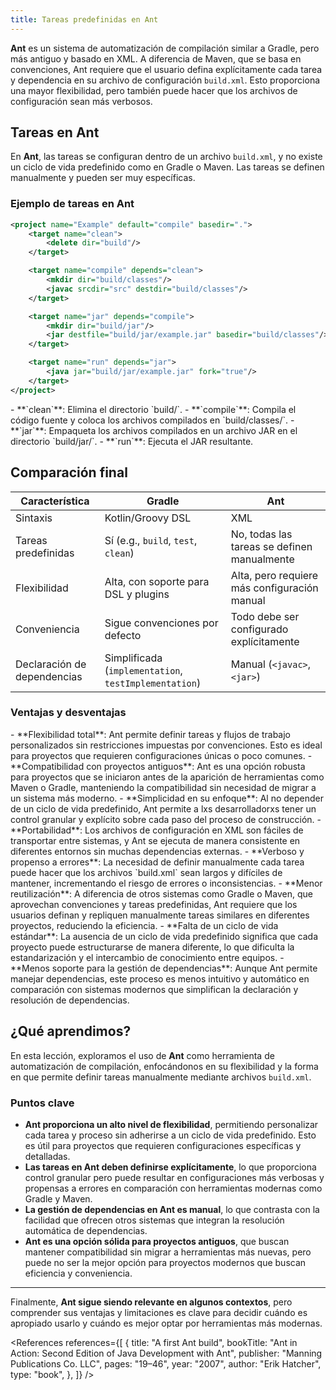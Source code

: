 ```yaml
---
title: Tareas predefinidas en Ant
---
```


<ReadingTime />
<GitHubRepoLink user="r8vnhill" repo="" />

**Ant** es un sistema de automatización de compilación similar a Gradle, pero más antiguo y basado en XML. A diferencia de Maven, que se basa en convenciones, Ant requiere que el usuario defina explícitamente cada tarea y dependencia en su archivo de configuración `build.xml`. Esto proporciona una mayor flexibilidad, pero también puede hacer que los archivos de configuración sean más verbosos.

## Tareas en Ant

En **Ant**, las tareas se configuran dentro de un archivo `build.xml`, y no existe un ciclo de vida predefinido como en Gradle o Maven. Las tareas se definen manualmente y pueden ser muy específicas.

### Ejemplo de tareas en Ant

```xml title="build.xml" showLineNumbers
<project name="Example" default="compile" basedir=".">
    <target name="clean">
        <delete dir="build"/>
    </target>

    <target name="compile" depends="clean">
        <mkdir dir="build/classes"/>
        <javac srcdir="src" destdir="build/classes"/>
    </target>

    <target name="jar" depends="compile">
        <mkdir dir="build/jar"/>
        <jar destfile="build/jar/example.jar" basedir="build/classes"/>
    </target>

    <target name="run" depends="jar">
        <java jar="build/jar/example.jar" fork="true"/>
    </target>
</project>
```

<Explanation>
    - **`clean`**: Elimina el directorio `build/`.
    - **`compile`**: Compila el código fuente y coloca los archivos compilados en `build/classes/`.
    - **`jar`**: Empaqueta los archivos compilados en un archivo JAR en el directorio `build/jar/`.
    - **`run`**: Ejecuta el JAR resultante.
</Explanation>

## Comparación final

| Característica              | Gradle                                                | Ant                                          |
|-----------------------------|-------------------------------------------------------|----------------------------------------------|
| Sintaxis                    | Kotlin/Groovy DSL                                     | XML                                          |
| Tareas predefinidas         | Sí (e.g., `build`, `test`, `clean`)                   | No, todas las tareas se definen manualmente  |
| Flexibilidad                | Alta, con soporte para DSL y plugins                  | Alta, pero requiere más configuración manual |
| Conveniencia                | Sigue convenciones por defecto                        | Todo debe ser configurado explícitamente     |
| Declaración de dependencias | Simplificada (`implementation`, `testImplementation`) | Manual (`<javac>`, `<jar>`)                  |

### Ventajas y desventajas

<ProCons>
   <Pros>
      - **Flexibilidad total**: Ant permite definir tareas y flujos de trabajo personalizados sin restricciones impuestas por convenciones. Esto es ideal para proyectos que requieren configuraciones únicas o poco comunes.
      - **Compatibilidad con proyectos antiguos**: Ant es una opción robusta para proyectos que se iniciaron antes de la aparición de herramientas como Maven o Gradle, manteniendo la compatibilidad sin necesidad de migrar a un sistema más moderno.
      - **Simplicidad en su enfoque**: Al no depender de un ciclo de vida predefinido, Ant permite a lxs desarrolladorxs tener un control granular y explícito sobre cada paso del proceso de construcción.
      - **Portabilidad**: Los archivos de configuración en XML son fáciles de transportar entre sistemas, y Ant se ejecuta de manera consistente en diferentes entornos sin muchas dependencias externas.

   </Pros>
   <Cons>
      - **Verboso y propenso a errores**: La necesidad de definir manualmente cada tarea puede hacer que los archivos `build.xml` sean largos y difíciles de mantener, incrementando el riesgo de errores o inconsistencias.
      - **Menor reutilización**: A diferencia de otros sistemas como Gradle o Maven, que aprovechan convenciones y tareas predefinidas, Ant requiere que los usuarios definan y repliquen manualmente tareas similares en diferentes proyectos, reduciendo la eficiencia.
      - **Falta de un ciclo de vida estándar**: La ausencia de un ciclo de vida predefinido significa que cada proyecto puede estructurarse de manera diferente, lo que dificulta la estandarización y el intercambio de conocimiento entre equipos.
      - **Menos soporte para la gestión de dependencias**: Aunque Ant permite manejar dependencias, este proceso es menos intuitivo y automático en comparación con sistemas modernos que simplifican la declaración y resolución de dependencias.
   </Cons>
</ProCons>

## ¿Qué aprendimos?

En esta lección, exploramos el uso de **Ant** como herramienta de automatización de compilación, enfocándonos en su flexibilidad y la forma en que permite definir tareas manualmente mediante archivos `build.xml`.

### Puntos clave

- **Ant proporciona un alto nivel de flexibilidad**, permitiendo personalizar cada tarea y proceso sin adherirse a un ciclo de vida predefinido. Esto es útil para proyectos que requieren configuraciones específicas y detalladas.
- **Las tareas en Ant deben definirse explícitamente**, lo que proporciona control granular pero puede resultar en configuraciones más verbosas y propensas a errores en comparación con herramientas modernas como Gradle y Maven.
- **La gestión de dependencias en Ant es manual**, lo que contrasta con la facilidad que ofrecen otros sistemas que integran la resolución automática de dependencias.
- **Ant es una opción sólida para proyectos antiguos**, que buscan mantener compatibilidad sin migrar a herramientas más nuevas, pero puede no ser la mejor opción para proyectos modernos que buscan eficiencia y conveniencia.

---

Finalmente, **Ant sigue siendo relevante en algunos contextos**, pero comprender sus ventajas y limitaciones es clave para decidir cuándo es apropiado usarlo y cuándo es mejor optar por herramientas más modernas.

<References references={[
    {
        title: "A first Ant build",
        bookTitle: "Ant in Action: Second Edition of Java Development with Ant",
        publisher: "Manning Publications Co. LLC",
        pages: "19–46",
        year: "2007",
        author: "Erik Hatcher",
        type: "book",
    },
]} />
